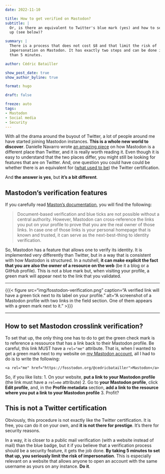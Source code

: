 ```yaml
---
date: 2022-11-10

title: How to get verified on Mastodon?
subtitle: |
  Or, is there an equivalent to Twitter's blue mark (yes) and how to set that 
  up (see below)?

summary: |
  There is a process that does not cost $8 and that limit the risk of 
  impersonation on Mastodon. It has exactly two steps and can be done in less 
  than 5 minutes.

author: Cédric Batailler

show_post_date: true
show_author_byline: true

format: hugo

draft: false

freeze: auto
tags:
- Mastodon
- Social media
- Security
---
```


With all the drama around the buyout of Twitter, a lot of people around me
have started joining Mastodon instances. **This is a whole new world to 
discover**. Danielle Navarro wrote 
[an amazing piece](https://blog.djnavarro.net/posts/2022-11-03_what-i-know-about-mastodon/) 
on how Mastodon is a different place than Twitter, and it is really 
worth reading it. Even though it is easy to understand that the two places 
differ, you might still be looking for features that are on Twitter. And, one 
question you could have could be whether there is an equivalent for 
([what used to be](https://www.theverge.com/2022/11/9/23449821/twitter-blue-verification-check-mark-subscribers))
the Twitter certification.

And **the answer is yes**, but **it's a bit different**. 

## Mastodon's verification features

If you carefully read 
[Maston's documentation](https://docs.joinmastodon.org/user/profile/#fields), 
you will find the following:

> Document-based verification and blue ticks are not possible without a central authority. However, Mastodon can cross-reference the links you put on your profile to prove that you are the real owner of those links. In case one of those links is your personal homepage that is known and trusted, it can serve as the next-best-thing to identity verification.

So, Mastodon has a feature that allows one to verify its identity. It is 
implemented very differently than Twitter, but in a way that is consistent with
how Mastodon is structured. In a nutshell, **it can make explicit the fact that 
you are also the owner of a resource on the web** (be it a blog or a GitHub 
profile). This is not a blue mark but, when visiting your profile,
a green mark will appear next to the link that you validated. 

---

{{{< figure src="img/fosstodon-verification.png" caption="A verified link will have a green tick next to its label on your profile." alt="A screenshot of a Mastodon profile with two links in the field section. One of them appears with a green mark next to it." >}}}

---

## How to set Mastodon crosslink verification?

To set that up, the only thing one has to do to get the green check mark is to 
reference a ressource that has a link back to their Mastodon profile. Be 
careful, this link MUST have a `rel="me"` attribute. That is, when I wanted to 
get a green mark next to my website on [my Mastodon account](https://fosstodon.org/@cedricbatailler), all I had to do is to write the following:

```
<a rel="me" href="https://fosstodon.org/@cedricbatailler">Mastodon</a>
```

So, if you like lists:
1. On your website, **put a link to your Mastodon profile** (the link must 
   have a `rel=me` attribute)
2. Go to **your Mastodon profile**, click **Edit profile**, and, in the 
   **Profile metadata** section, **add a link to the resource where you put a 
   link to your Mastodon profile**
3. Profit?

## This is not a Twitter certification

Obviously, this procedure is not exactly like the Twitter certification. It is 
free, you can do it on your own, and **it is not there for prestige**. It's 
there for security reasons.

In a way, it is closer to a public mail verification (with a website instead 
of mail) than the blue badge, but it if you believe that a verification 
process should be a security feature, it gets the job done. **By taking 5 minutes
to set that up, you seriously limit the risk of impersonation**. This is 
especially relevant on a website that allows anyone to open an account with
the same username as yours on any instance. **Do it**.
